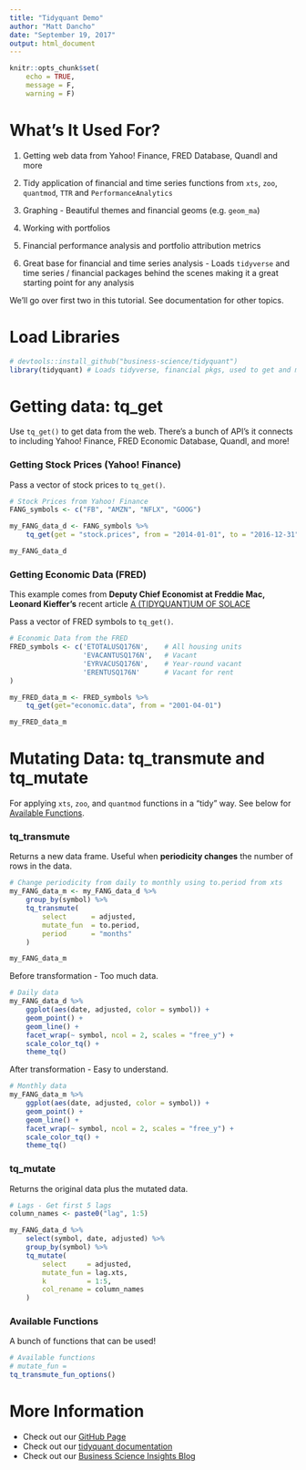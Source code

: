 ```yaml
---
title: "Tidyquant Demo"
author: "Matt Dancho"
date: "September 19, 2017"
output: html_document
---
```


```r
knitr::opts_chunk$set(
    echo = TRUE,
    message = F,
    warning = F)
```

# What's It Used For?

1. Getting web data from Yahoo! Finance, FRED Database, Quandl and more

2. Tidy application of financial and time series functions from `xts`, `zoo`, `quantmod`, `TTR` and `PerformanceAnalytics`

3. Graphing - Beautiful themes and financial geoms (e.g. `geom_ma`)

4. Working with portfolios

5. Financial performance analysis and portfolio attribution metrics

6. Great base for financial and time series analysis - Loads `tidyverse` and time series / financial packages behind the scenes making it a great starting point for any analysis

We'll go over first two in this tutorial. See documentation for other topics. 

# Load Libraries

```r
# devtools::install_github("business-science/tidyquant")
library(tidyquant) # Loads tidyverse, financial pkgs, used to get and manipulate data
```

# Getting data: tq_get

Use `tq_get()` to get data from the web. There's a bunch of API's it connects to including Yahoo! Finance, FRED Economic Database, Quandl, and more!

### Getting Stock Prices (Yahoo! Finance)

Pass a vector of stock prices to `tq_get()`.

```r
# Stock Prices from Yahoo! Finance
FANG_symbols <- c("FB", "AMZN", "NFLX", "GOOG")

my_FANG_data_d <- FANG_symbols %>%
    tq_get(get = "stock.prices", from = "2014-01-01", to = "2016-12-31")

my_FANG_data_d
```

### Getting Economic Data (FRED)

This example comes from __Deputy Chief Economist at Freddie Mac, Leonard Kieffer's__ recent article [A (TIDYQUANT)UM OF SOLACE](http://lenkiefer.com/2017/09/18/a-tidyquant-um-of-solace/)

Pass a vector of FRED symbols to `tq_get()`.

```r
# Economic Data from the FRED
FRED_symbols <- c('ETOTALUSQ176N',    # All housing units
                  'EVACANTUSQ176N',   # Vacant
                  'EYRVACUSQ176N',    # Year-round vacant
                  'ERENTUSQ176N'      # Vacant for rent
)

my_FRED_data_m <- FRED_symbols %>%
    tq_get(get="economic.data", from = "2001-04-01")

my_FRED_data_m
```

# Mutating Data: tq_transmute and tq_mutate

For applying `xts`, `zoo`, and `quantmod` functions in a "tidy" way. See below for [Available Functions](#available_functions). 


### tq_transmute

Returns a new data frame. Useful when __periodicity changes__ the number of rows in the data. 

```r
# Change periodicity from daily to monthly using to.period from xts
my_FANG_data_m <- my_FANG_data_d %>%
    group_by(symbol) %>%
    tq_transmute(
        select      = adjusted,
        mutate_fun  = to.period,
        period      = "months"
    )

my_FANG_data_m
```

Before transformation - Too much data.

```r
# Daily data
my_FANG_data_d %>%
    ggplot(aes(date, adjusted, color = symbol)) +
    geom_point() +
    geom_line() +
    facet_wrap(~ symbol, ncol = 2, scales = "free_y") +
    scale_color_tq() +
    theme_tq()
```

After transformation - Easy to understand.

```r
# Monthly data
my_FANG_data_m %>%
    ggplot(aes(date, adjusted, color = symbol)) +
    geom_point() +
    geom_line() +
    facet_wrap(~ symbol, ncol = 2, scales = "free_y") +
    scale_color_tq() +
    theme_tq()
```



### tq_mutate

Returns the original data plus the mutated data.

```r
# Lags - Get first 5 lags
column_names <- paste0("lag", 1:5)

my_FANG_data_d %>%
    select(symbol, date, adjusted) %>%
    group_by(symbol) %>%
    tq_mutate(
        select     = adjusted,
        mutate_fun = lag.xts,
        k          = 1:5,
        col_rename = column_names
    )
```

### Available Functions {#available_functions}

A bunch of functions that can be used!

```r
# Available functions
# mutate_fun =
tq_transmute_fun_options()
```

# More Information

* Check out our [GitHub Page](https://github.com/business-science/tidyquant)
* Check out our [tidyquant documentation](https://business-science.github.io/tidyquant/)
* Check out our [Business Science Insights Blog](http://www.business-science.io/blog/index.html)
